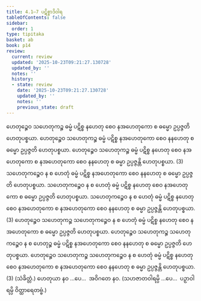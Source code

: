 ```yaml
---
title: 4.1–7 ပဋိစ္စာဒိဝါရ
tableOfContents: false
sidebar:
  order: 1
type: tipitaka
basket: ab
book: p14
review:
  current: review
  updated: '2025-10-23T09:21:27.130728'
  updated_by: ''
  notes: ''
  history:
  - state: review
    date: '2025-10-23T09:21:27.130728'
    updated_by: ''
    notes: ''
    previous_state: draft
---
```



<ReviewStatus review={frontmatter.review} showDetails={true} />

<HypothesisAnnotation frontmatter={frontmatter} />

<DynamicBreadcrumb />

<Division number="6" book="p14" e="ch" v="40" p="199">

<Paragraph number="19" book="p14">
ဟေတုဉ္စေဝ သဟေတုကဉ္စ ဓမ္မံ ပဋိစ္စ နဟေတု စေဝ နအဟေတုကော စ ဓမ္မော ဥပ္ပဇ္ဇတိ ဟေတုပစ္စယာ. ဟေတုဉ္စေဝ သဟေတုကဉ္စ ဓမ္မံ ပဋိစ္စ နအဟေတုကော စေဝ နနဟေတု စ ဓမ္မော ဥပ္ပဇ္ဇတိ ဟေတုပစ္စယာ. ဟေတုဉ္စေဝ သဟေတုကဉ္စ ဓမ္မံ ပဋိစ္စ နဟေတု စေဝ နအဟေတုကော စ နအဟေတုကော စေဝ နနဟေတု စ ဓမ္မာ ဥပ္ပဇ္ဇန္တိ ဟေတုပစ္စယာ. (3)
</Paragraph>

<Paragraph number="20" book="p14">
သဟေတုကဉ္စေဝ န စ ဟေတုံ ဓမ္မံ ပဋိစ္စ နအဟေတုကော စေဝ နနဟေတု စ ဓမ္မော ဥပ္ပဇ္ဇတိ ဟေတုပစ္စယာ. သဟေတုကဉ္စေဝ န စ ဟေတုံ ဓမ္မံ ပဋိစ္စ နဟေတု စေဝ နအဟေတုကော စ ဓမ္မော ဥပ္ပဇ္ဇတိ ဟေတုပစ္စယာ. သဟေတုကဉ္စေဝ န စ ဟေတုံ ဓမ္မံ ပဋိစ္စ နဟေတု စေဝ နအဟေတုကော စ နအဟေတုကော စေဝ နနဟေတု စ ဓမ္မာ ဥပ္ပဇ္ဇန္တိ ဟေတုပစ္စယာ. (3)
</Paragraph>

<Paragraph number="21" book="p14">
ဟေတုဉ္စေဝ သဟေတုကဉ္စ သဟေတုကဉ္စေဝ န စ ဟေတုံ ဓမ္မံ ပဋိစ္စ နဟေတု စေဝ နအဟေတုကော စ ဓမ္မော ဥပ္ပဇ္ဇတိ ဟေတုပစ္စယာ. ဟေတုဉ္စေဝ သဟေတုကဉ္စ သဟေတုကဉ္စေဝ န စ ဟေတုဉ္စ ဓမ္မံ ပဋိစ္စ နအဟေတုကော စေဝ နနဟေတု စ ဓမ္မော ဥပ္ပဇ္ဇတိ ဟေတုပစ္စယာ. ဟေတုဉ္စေဝ သဟေတုကဉ္စ သဟေတုကဉ္စေဝ န စ ဟေတုံ ဓမ္မံ ပဋိစ္စ နဟေတု စေဝ နအဟေတုကော စ နအဟေတုကော စေဝ နနဟေတု စ ဓမ္မာ ဥပ္ပဇ္ဇန္တိ ဟေတုပစ္စယာ. (3) (သံခိတ္တံ.)
</Paragraph>

<Paragraph number="22" book="p14">
ဟေတုယာ နဝ …ပေ…  အဝိဂတေ နဝ. (သဟဇာတဝါရမ္ပိ …ပေ…  ပဉှာဝါရမ္ပိ ဝိတ္ထာရေတဗ္ဗံ.)
</Paragraph>
</Division>